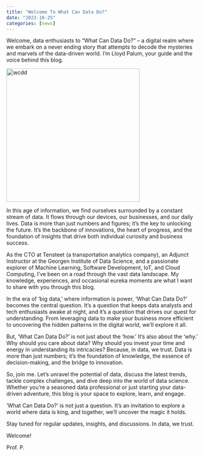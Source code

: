 ```yaml
---
title: "Welcome To What Can Data Do?"
date: "2023-10-25"
categories: [news]
---
```


Welcome, data enthusiasts to "What Can Data Do?" – a digital realm where we embark on a never ending story that attempts to decode the mysteries and marvels of the data-driven world. I'm Lloyd Palum, your guide and the voice behind this blog.
    
<img src="wcdd.jpg" alt="wcdd" width="350"/>

In this age of information, we find ourselves surrounded by a constant stream of data. It flows through our devices, our businesses, and our daily lives. Data is more than just numbers and figures; it's the key to unlocking the future. It's the backbone of innovations, the heart of progress, and the foundation of insights that drive both individual curiosity and business success.

As the CTO at Tensteet (a transportation analytics company), an Adjunct Instructor at the Georgen Institute of Data Science, and a passionate explorer of Machine Learning, Software Development, IoT, and Cloud Computing, I've been on a road through the vast data landscape. My knowledge, experiences, and occasional eureka moments are what I want to share with you through this blog.

In the era of 'big data,' where information is power, 'What Can Data Do?' becomes the central question. It's a question that keeps data analysts and tech enthusiasts awake at night, and it's a question that drives our quest for understanding. From leveraging data to make your business more efficient to uncovering the hidden patterns in the digital world, we'll explore it all.

But, 'What Can Data Do?' is not just about the 'how.' It's also about the 'why.' Why should you care about data? Why should you invest your time and energy in understanding its intricacies? Because, in data, we trust. Data is more than just numbers; it's the foundation of knowledge, the essence of decision-making, and the bridge to innovation.

So, join me. Let's unravel the potential of data, discuss the latest trends, tackle complex challenges, and dive deep into the world of data science. Whether you're a seasoned data professional or just starting your data-driven adventure, this blog is your space to explore, learn, and engage.

'What Can Data Do?' is not just a question. It's an invitation to explore a world where data is king, and together, we'll uncover the magic it holds.

Stay tuned for regular updates, insights, and discussions. In data, we trust.

Welcome!

Prof. P.
